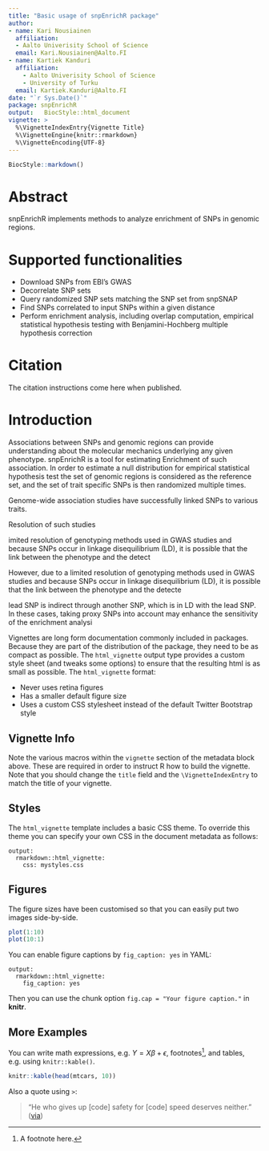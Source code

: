```yaml
---
title: "Basic usage of snpEnrichR package"
author:
- name: Kari Nousiainen
  affiliation: 
  - Aalto Univerisity School of Science
  email: Kari.Nousiainen@Aalto.FI
- name: Kartiek Kanduri
  affiliation: 
    - Aalto Univerisity School of Science
    - University of Turku
  email: Kartiek.Kanduri@Aalto.FI 
date: "`r Sys.Date()`"
package: snpEnrichR
output:   BiocStyle::html_document
vignette: > 
  %\VignetteIndexEntry{Vignette Title}
  %\VignetteEngine{knitr::rmarkdown}
  %\VignetteEncoding{UTF-8}
---
```


<!--
%% \VignetteEngine{knitr::knitr}
-->

```r
BiocStyle::markdown()
```


# Abstract

snpEnrichR implements methods to analyze enrichment of SNPs in genomic regions.

# Supported functionalities
- Download SNPs from EBI's GWAS
- Decorrelate  SNP sets
- Query randomized SNP sets matching the SNP set from snpSNAP
- Find SNPs correlated to input SNPs within a given distance
- Perform enrichment analysis, including overlap computation, empirical statistical hypothesis testing with Benjamini-Hochberg multiple hypothesis correction 

# Citation 

The citation instructions come here when published.

# Introduction

Associations between SNPs and genomic regions can provide understanding about the  molecular mechanics underlying any given phenotype. snpEnrichR is a tool for estimating Enrichment of such association. In order to estimate a null distribution for empirical  statistical hypothesis test the set of genomic regions is considered as the reference set, and the set of trait specific SNPs is then randomized multiple times. 




Genome-wide  association  studies  have  successfully  linked  SNPs  to
various traits. 

Resolution of such studies    

imited resolution of genotyping methods
used in GWAS studies and because SNPs occur in linkage disequilibrium
(LD), it is possible that the link between the phenotype and the detect


However, due to a limited resolution of genotyping methods
used in GWAS studies and because SNPs occur in linkage disequilibrium
(LD), it is possible that the link between the phenotype and the detecte

lead SNP is indirect through another SNP, which is in LD with the lead
SNP. In these cases,  taking proxy SNPs into account may enhance the
sensitivity of the enrichment analysi


Vignettes are long form documentation commonly included in packages. Because they are part of the distribution of the package, they need to be as compact as possible. The `html_vignette` output type provides a custom style sheet (and tweaks some options) to ensure that the resulting html is as small as possible. The `html_vignette` format:

- Never uses retina figures
- Has a smaller default figure size
- Uses a custom CSS stylesheet instead of the default Twitter Bootstrap style

## Vignette Info

Note the various macros within the `vignette` section of the metadata block above. These are required in order to instruct R how to build the vignette. Note that you should change the `title` field and the `\VignetteIndexEntry` to match the title of your vignette.

## Styles

The `html_vignette` template includes a basic CSS theme. To override this theme you can specify your own CSS in the document metadata as follows:

    output: 
      rmarkdown::html_vignette:
        css: mystyles.css

## Figures

The figure sizes have been customised so that you can easily put two images side-by-side. 

```r
plot(1:10)
plot(10:1)
```

You can enable figure captions by `fig_caption: yes` in YAML:

    output:
      rmarkdown::html_vignette:
        fig_caption: yes

Then you can use the chunk option `fig.cap = "Your figure caption."` in **knitr**.

## More Examples

You can write math expressions, e.g. $Y = X\beta + \epsilon$, footnotes^[A footnote here.], and tables, e.g. using `knitr::kable()`.

```r
knitr::kable(head(mtcars, 10))
```

Also a quote using `>`:

> "He who gives up [code] safety for [code] speed deserves neither."
([via](https://twitter.com/hadleywickham/status/504368538874703872))
